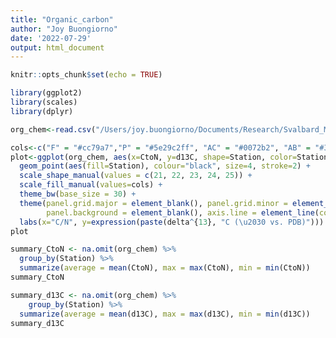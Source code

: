 ```yaml
---
title: "Organic_carbon"
author: "Joy Buongiorno"
date: '2022-07-29'
output: html_document
---
```


```r
knitr::opts_chunk$set(echo = TRUE)
```

```r
library(ggplot2)
library(scales)
library(dplyr)
```

```r
org_chem<-read.csv("/Users/joy.buongiorno/Documents/Research/Svalbard_MAG_analysis/2021_R_Analysis/TOC_outliers_removed.csv")
```

```r
cols<-c("F" = "#cc79a7","P" = "#5e29c2ff", "AC" = "#0072b2", "AB" = "#39c706ff", "HA" = "#f0e442") # To match colors in mean coverage figure
plot<-ggplot(org_chem, aes(x=CtoN, y=d13C, shape=Station, color=Station, fill = Station)) +
  geom_point(aes(fill=Station), colour="black", size=4, stroke=2) +
  scale_shape_manual(values = c(21, 22, 23, 24, 25)) +
  scale_fill_manual(values=cols) +
  theme_bw(base_size = 30) +
  theme(panel.grid.major = element_blank(), panel.grid.minor = element_blank(),
        panel.background = element_blank(), axis.line = element_line(colour = "black")) +
  labs(x="C/N", y=expression(paste(delta^{13}, "C (\u2030 vs. PDB)")))
plot
```

```r
summary_CtoN <- na.omit(org_chem) %>%
  group_by(Station) %>%
  summarize(average = mean(CtoN), max = max(CtoN), min = min(CtoN))
summary_CtoN
```       
```r
summary_d13C <- na.omit(org_chem) %>%
    group_by(Station) %>%
  summarize(average = mean(d13C), max = max(d13C), min = min(d13C))
summary_d13C
```
